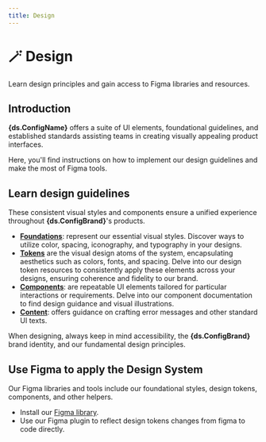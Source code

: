 ```yaml
---
title: Design
---
```



# 🪄 Design

Learn design principles and gain access to Figma libraries and resources.

## Introduction

**{ds.ConfigName}** offers a suite of UI elements, foundational guidelines, and established standards assisting teams in creating visually appealing product interfaces.

Here, you'll find instructions on how to implement our design guidelines and make the most of Figma tools.


## Learn design guidelines

These consistent visual styles and components ensure a unified experience throughout **{ds.ConfigBrand}**'s products.

- **[Foundations](/documentation/foundations)**: represent our essential visual styles. Discover ways to utilize color, spacing, iconography, and typography in your designs.
- **[Tokens](/documentation/tokens)** are the visual design atoms of the system, encapsulating aesthetics such as colors, fonts, and spacing. Delve into our design token resources to consistently apply these elements across your designs, ensuring coherence and fidelity to our brand.
- **[Components](/documentation/components)**: are repeatable UI elements tailored for particular interactions or requirements. Delve into our component documentation to find design guidance and visual illustrations.
- **[Content](/documentation/content)**: offers guidance on crafting error messages and other standard UI texts.

When designing, always keep in mind accessibility, the **{ds.ConfigBrand}** brand identity, and our fundamental design principles.

## Use Figma to apply the Design System

Our Figma libraries and tools include our foundational styles, design tokens, components, and other helpers.

- Install our [Figma library](https://www.figma.com/file/acdO58jx9zgGfkKu6htrx2/%F0%9F%94%B5-Al-dente--%3E-Fusillo-Design-System?type=design&node-id=163%3A290&mode=design&t=iiY3L96FlJ41Eh2v-1).
- Use our Figma plugin to reflect design tokens changes from figma to code directly.